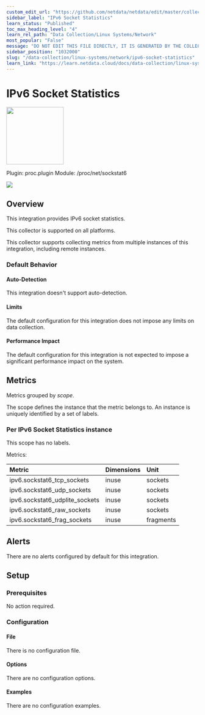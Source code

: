 ```yaml
---
custom_edit_url: "https://github.com/netdata/netdata/edit/master/collectors/proc.plugin/metadata.yaml"
sidebar_label: "IPv6 Socket Statistics"
learn_status: "Published"
toc_max_heading_level: "4"
learn_rel_path: "Data Collection/Linux Systems/Network"
most_popular: "False"
message: "DO NOT EDIT THIS FILE DIRECTLY, IT IS GENERATED BY THE COLLECTOR'S metadata.yaml FILE"
sidebar_position: "1032000"
slug: "/data-collection/linux-systems/network/ipv6-socket-statistics"
learn_link: "https://learn.netdata.cloud/docs/data-collection/linux-systems/network/ipv6-socket-statistics"
---
```



# IPv6 Socket Statistics


<img src="https://netdata.cloud/img/network-wired.svg" width="150"/>


Plugin: proc.plugin
Module: /proc/net/sockstat6

<img src="https://img.shields.io/badge/maintained%20by-Netdata-%2300ab44" />

## Overview

This integration provides IPv6 socket statistics.



This collector is supported on all platforms.

This collector supports collecting metrics from multiple instances of this integration, including remote instances.


### Default Behavior

#### Auto-Detection

This integration doesn't support auto-detection.

#### Limits

The default configuration for this integration does not impose any limits on data collection.

#### Performance Impact

The default configuration for this integration is not expected to impose a significant performance impact on the system.


## Metrics

Metrics grouped by *scope*.

The scope defines the instance that the metric belongs to. An instance is uniquely identified by a set of labels.



### Per IPv6 Socket Statistics instance



This scope has no labels.

Metrics:

| Metric | Dimensions | Unit |
|:------|:----------|:----|
| ipv6.sockstat6_tcp_sockets | inuse | sockets |
| ipv6.sockstat6_udp_sockets | inuse | sockets |
| ipv6.sockstat6_udplite_sockets | inuse | sockets |
| ipv6.sockstat6_raw_sockets | inuse | sockets |
| ipv6.sockstat6_frag_sockets | inuse | fragments |



## Alerts

There are no alerts configured by default for this integration.


## Setup

### Prerequisites

No action required.

### Configuration

#### File

There is no configuration file.
#### Options



There are no configuration options.

#### Examples
There are no configuration examples.



